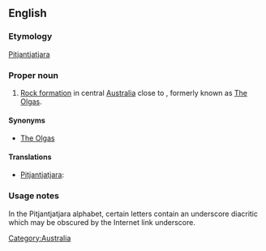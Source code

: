 ==English==

===Etymology===
[[Pitjantjatjara]] {{unicode|[[Kata Tjuṯa]]}}

===Proper noun===
{{en-proper noun}}

# [[Rock formation]] in central [[Australia]] close to {{unicode|[[Uluṟu]]}}, formerly known as [[The Olgas]].

====Synonyms====
*[[The Olgas]]

====Translations====
*[[Pitjantjatjara]]: {{unicode|[[Kata Tjuṯa]]}}

===Usage notes===
In the Pitjantjatjara alphabet, certain letters contain an underscore diacritic which may be obscured by the Internet link underscore.

[[Category:Australia]]